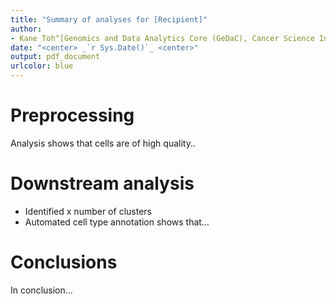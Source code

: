 ---
title: "Summary of analyses for [Recipient]"
author:
- Kane Toh^[Genomics and Data Analytics Core (GeDaC), Cancer Science Institute of Singapore, National University of Singapore; kanetoh@nus.edu.sg]
date: "<center> _`r Sys.Date()`_ <center>"
output: pdf_document
urlcolor: blue
---

# Preprocessing

Analysis shows that cells are of high quality..

# Downstream analysis

- Identified x number of clusters
- Automated cell type annotation shows that...

# Conclusions

In conclusion...
